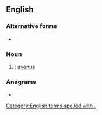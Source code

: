 {{also|ave|'ave|avé|avè|avë|Ave|Ave.}}
==English==

===Alternative forms===
* {{l|en|ave}}

===Noun===
{{en-noun|?}}

# {{alternative form of|ave|lang=en|nodot=1}}: [[avenue]]

===Anagrams===
* {{anagrams|en|AEV|EAV|EVA|Eva|eva|eva'}}

[[Category:English terms spelled with .]]
